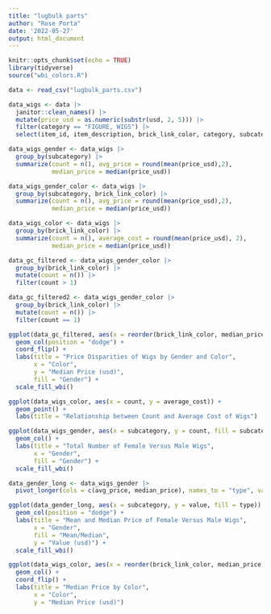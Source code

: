 ```yaml
---
title: "lugbulk parts"
author: "Rose Porta"
date: '2022-05-27'
output: html_document
---
```


```r
knitr::opts_chunk$set(echo = TRUE)
library(tidyverse)
source("wbi_colors.R")
```

```r
data <- read_csv("lugbulk_parts.csv")

data_wigs <- data |> 
  janitor::clean_names() |> 
  mutate(price_usd = as.numeric(substr(usd, 2, 5))) |>
  filter(category == "FIGURE, WIGS") |> 
  select(item_id, item_description, brick_link_color, category, subcategory, price_usd, brick_set)

data_wigs_gender <- data_wigs |> 
  group_by(subcategory) |> 
  summarize(count = n(), avg_price = round(mean(price_usd),2),
            median_price = median(price_usd))

data_wigs_gender_color <- data_wigs |> 
  group_by(subcategory, brick_link_color) |> 
  summarize(count = n(), avg_price = round(mean(price_usd),2),
            median_price = median(price_usd))

data_wigs_color <- data_wigs |>
  group_by(brick_link_color) |> 
  summarize(count = n(), average_cost = round(mean(price_usd), 2),
            median_price = median(price_usd))

data_gc_filtered <- data_wigs_gender_color |> 
  group_by(brick_link_color) |> 
  mutate(count = n()) |> 
  filter(count > 1)

data_gc_filtered2 <- data_wigs_gender_color |> 
  group_by(brick_link_color) |> 
  mutate(count = n()) |> 
  filter(count == 1)

ggplot(data_gc_filtered, aes(x = reorder(brick_link_color, median_price), y = median_price, fill = subcategory)) +
  geom_col(position = "dodge") +
  coord_flip() +
  labs(title = "Price Disparities of Wigs by Gender and Color",
       x = "Color",
       y = "Median Price (usd)",
       fill = "Gender") +
  scale_fill_wbi()

ggplot(data_wigs_color, aes(x = count, y = average_cost)) +
  geom_point() +
  labs(title = "Relationship between Count and Average Cost of Wigs")

ggplot(data_wigs_gender, aes(x = subcategory, y = count, fill = subcategory)) +
  geom_col() +
  labs(title = "Total Number of Female Versus Male Wigs",
       x = "Gender", 
       fill = "Gender") +
  scale_fill_wbi()

data_gender_long <- data_wigs_gender |> 
  pivot_longer(cols = c(avg_price, median_price), names_to = "type", values_to = "value")

ggplot(data_gender_long, aes(x = subcategory, y = value, fill = type)) +
  geom_col(position = "dodge") +
  labs(title = "Mean and Median Price of Female Versus Male Wigs",
       x = "Gender", 
       fill = "Mean/Median",
       y = "Value (usd)") +
  scale_fill_wbi()

ggplot(data_wigs_color, aes(x = reorder(brick_link_color, median_price), y = median_price)) +
  geom_col() +
  coord_flip() +
  labs(title = "Median Price by Color",
       x = "Color",
       y = "Median Price (usd)")

```

